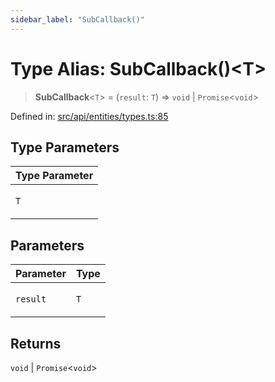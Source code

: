 ```yaml
---
sidebar_label: "SubCallback()"
---
```


# Type Alias: SubCallback()\<T\>

> **SubCallback**\<`T`\> = (`result`: `T`) => `void` \| `Promise`\<`void`\>

Defined in: [src/api/entities/types.ts:85](https://github.com/PolymeshAssociation/polymesh-sdk/blob/bee6a2fe7a8ce5db42a6982e793782182cde2153/src/api/entities/types.ts#L85)

## Type Parameters

<table>
<thead>
<tr>
<th>Type Parameter</th>
</tr>
</thead>
<tbody>
<tr>
<td>

`T`

</td>
</tr>
</tbody>
</table>

## Parameters

<table>
<thead>
<tr>
<th>Parameter</th>
<th>Type</th>
</tr>
</thead>
<tbody>
<tr>
<td>

`result`

</td>
<td>

`T`

</td>
</tr>
</tbody>
</table>

## Returns

`void` \| `Promise`\<`void`\>
